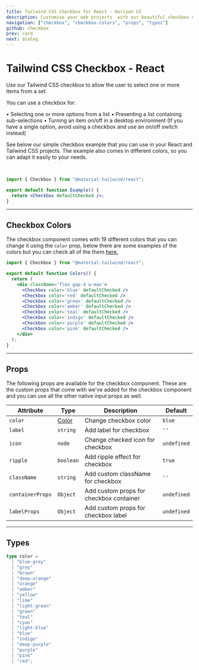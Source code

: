 ```yaml
---
title: Tailwind CSS Checkbox for React - Horizon UI
description: Customise your web projects  with our beautiful checkbox component for Tailwind CSS and React using Material Design guidelines.
navigation: ["checkbox", "checkbox-colors", "props", "types"]
github: checkbox
prev: card
next: dialog
---
```


# Tailwind CSS Checkbox - React

Use our Tailwind CSS checkbox to allow the user to select one or more items from a set.

You can use a checkbox for:

• Selecting one or more options from a list
• Presenting a list containing sub-selections
• Turning an item on/off in a desktop environment (If you have a single option, avoid using a checkbox and use an on/off switch instead)

See below our simple checkbox example that you can use in your React and Tailwind CSS projects. The example also comes in different colors, so you can adapt it easily to your needs.

<br />

<ComponentCard id='checkbox'>
  <Checkbox defaultChecked />
</ComponentCard>

```jsx showLineNumbers {1, 4}
import { Checkbox } from "@material-tailwind/react";

export default function Example() {
  return <Checkbox defaultChecked />;
}
```

---

## Checkbox Colors

The checkbox component comes with 19 different colors that you can change it using the <Code>color</Code> prop, below there are some examples of the colors but you can check all of the them [here.](#props)

<ComponentCard id='checkbox-colors'>
  <div className='flex gap-4 w-max'>
    <Checkbox color='blue' defaultChecked />
    <Checkbox color='red' defaultChecked />
    <Checkbox color='green' defaultChecked />
    <Checkbox color='amber' defaultChecked />
    <Checkbox color='teal' defaultChecked />
    <Checkbox color='indigo' defaultChecked />
    <Checkbox color='purple' defaultChecked />
    <Checkbox color='pink' defaultChecked />
  </div>
</ComponentCard>

```jsx showLineNumbers {6-13}
import { Checkbox } from "@material-tailwind/react";

export default function Colors() {
  return (
    <div className='flex gap-4 w-max'>
      <Checkbox color='blue' defaultChecked />
      <Checkbox color='red' defaultChecked />
      <Checkbox color='green' defaultChecked />
      <Checkbox color='amber' defaultChecked />
      <Checkbox color='teal' defaultChecked />
      <Checkbox color='indigo' defaultChecked />
      <Checkbox color='purple' defaultChecked />
      <Checkbox color='pink' defaultChecked />
    </div>
  );
}
```

---

## Props

<span id='props' className='scroll-mt-48' />
The following props are available for the checkbox component. These are the custom
props that come with we've added for the checkbox component and you can use all the
other native input props as well.

| Attribute        | Type                       | Description                             | Default                      |
| ---------------- | -------------------------- | --------------------------------------- | ---------------------------- |
| `color`          | [Color](#types)            | Change checkbox color                   | <Code small>blue</Code>      |
| `label`          | <Code small>string</Code>  | Add label for checkbox                  | `''`                         |
| `icon`           | <Code small>node</Code>    | Change checked icon for checkbox        | <Code small>undefined</Code> |
| `ripple`         | <Code small>boolean</Code> | Add ripple effect for checkbox          | <Code small>true</Code>      |
| `className`      | <Code small>string</Code>  | Add custom className for checkbox       | `''`                         |
| `containerProps` | <Code small>Object</Code>  | Add custom props for checkbox container | <Code small>undefined</Code> |
| `labelProps`     | <Code small>Object</Code>  | Add custom props for checkbox label     | <Code small>undefined</Code> |

---

## Types

<span id='types' className='scroll-mt-48' />

```ts
type color =
  | "blue-grey"
  | "grey"
  | "brown"
  | "deep-orange"
  | "orange"
  | "amber"
  | "yellow"
  | "lime"
  | "light-green"
  | "green"
  | "teal"
  | "cyan"
  | "light-blue"
  | "blue"
  | "indigo"
  | "deep-purple"
  | "purple"
  | "pink"
  | "red";
```
